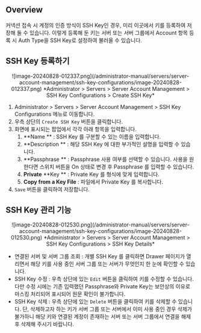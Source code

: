 ## Overview

커넥션 접속 시 계정의 인증 방식이 SSH Key인 경우, 미리 이곳에서 키를 등록하여 저장해 둘 수 있습니다. 이렇게 등록해 둔 키는 서버 또는 서버 그룹에서 Account 항목 등록 시 Auth Type을 SSH Key로 설정하여 불러올 수 있습니다.


## SSH Key 등록하기

<p align="center">
![image-20240828-012337.png](/administrator-manual/servers/server-account-management/ssh-key-configurations/image-20240828-012337.png)
*Administrator &gt; Servers &gt; Server Account Management &gt; SSH Key Configurations &gt; Create SSH Key*
</p>

1. Administrator &gt; Servers &gt; Server Account Management &gt; SSH Key Configurations 메뉴로 이동합니다. 
2. 우측 상단의 `Create SSH Key` 버튼을 클릭합니다. 
3. 화면에 표시되는 팝업에서 각각 아래 항목을 입력합니다. 
    1.  **Name ** : SSH Key 를 구분할 수 있는 이름을 입력합니다. 
    2.  **Description ** : 해당 SSH Key 에 대한 부가적인 설명을 입력할 수 있습니다. 
    3.  **Passphrase ** : Passphrase 사용 여부를 선택할 수 있습니다. 사용을 원한다면 스위치 버튼을 On 상태로 변경 후 Passphrase 를 입력할 수 있습니다. 
    4.  **Private**   **Key ** : Private Key 를 형식에 맞게 입력합니다. 
    5.  **Copy from a Key File**  : 파일에서 Private Key 를 복사합니다.
4. `Save` 버튼을 클릭하여 저장합니다. 


## SSH Key 관리 기능

<p align="center">
![image-20240828-012530.png](/administrator-manual/servers/server-account-management/ssh-key-configurations/image-20240828-012530.png)
*Administrator &gt; Servers &gt; Server Account Management &gt; SSH Key Configurations &gt; SSH Key Details*
</p>

* 연결된 서버 및 서버 그룹 조회 : 개별 SSH Key 를 클릭하면 Drawer 페이지가 열리면서 해당 키를 사용 중인 서버 그룹 또는 서버가 무엇인지 한 눈에 확인할 수 있습니다. 
* SSH Key 수정 : 우측 상단에 있는 `Edit` 버튼을 클릭하여 키를 수정할 수 있습니다. 다만 수정 시에는 기존 입력했던 Passphrase와 Private Key는 보안상의 이유로 마스킹 처리되어 표시되어 원문 확인이 불가합니다. 
* SSH Key 삭제 : 우측 상단에 있는 `Delete` 버튼을 클릭하여 키를 삭제할 수 있습니다. 단, 삭제하고자 하는 키가 서버 그룹 또는 서버에서 이미 사용 중인 경우 삭제가 불가하니 해당 키와 연결된 계정이 존재하는 서버 또는 서버 그룹에서 연결을 해제 후 삭제해 주시기 바랍니다. 
